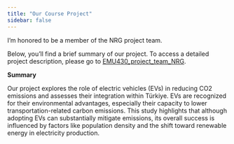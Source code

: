 ```yaml
---
title: "Our Course Project"
sidebar: false 
---
```


I'm honored to be a member of the NRG project team.

Below, you'll find a brief summary of our project. To access a detailed project description, please go to [EMU430_project_team_NRG](https://emu-hacettepe-analytics.github.io/emu430-fall2024-team-nrg/).

**Summary**

Our project explores the role of electric vehicles (EVs) in reducing CO2 emissions and assesses their integration within Türkiye. EVs are recognized for their environmental advantages, especially their capacity to lower transportation-related carbon emissions. This study highlights that although adopting EVs can substantially mitigate emissions, its overall success is influenced by factors like population density and the shift toward renewable energy in electricity production.
